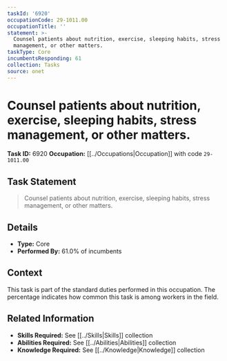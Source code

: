 ```yaml
---
taskId: '6920'
occupationCode: 29-1011.00
occupationTitle: ''
statement: >-
  Counsel patients about nutrition, exercise, sleeping habits, stress
  management, or other matters.
taskType: Core
incumbentsResponding: 61
collection: Tasks
source: onet
---
```

# Counsel patients about nutrition, exercise, sleeping habits, stress management, or other matters.

**Task ID:** 6920
**Occupation:** [[../Occupations|Occupation]] with code `29-1011.00`

## Task Statement

> Counsel patients about nutrition, exercise, sleeping habits, stress management, or other matters.

## Details

- **Type:** Core
- **Performed By:** 61.0% of incumbents

## Context

This task is part of the standard duties performed in this occupation. The percentage indicates how common this task is among workers in the field.

## Related Information

- **Skills Required:** See [[../Skills|Skills]] collection
- **Abilities Required:** See [[../Abilities|Abilities]] collection
- **Knowledge Required:** See [[../Knowledge|Knowledge]] collection
